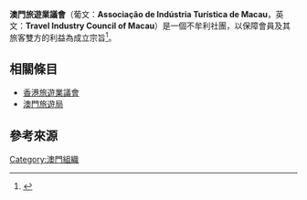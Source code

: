 '''澳門旅遊業議會'''（葡文：'''Associação de Indústria Turística de Macau'''，英文：'''Travel Industry Council of Macau'''）是一個不牟利社團，以保障會員及其旅客雙方的利益為成立宗旨<ref>{{cite web|url=http://bo.io.gov.mo/bo/ii/2001/22/anotariais_cn.asp#223|title=澳門旅遊業議會章程|accessdate=2010-03-29|archive-date=2008-11-04|archive-url=https://web.archive.org/web/20081104202106/http://bo.io.gov.mo/bo/ii/2001/22/anotariais_cn.asp#223|dead-url=no}}</ref>。

==相關條目==
*[[香港旅遊業議會|香港旅遊業議會]]
*[[澳門旅遊局|澳門旅遊局]]
 
==參考來源==
{{reflist}}

[[Category:澳門組織|Category:澳門組織]]
{{澳门小作品}}